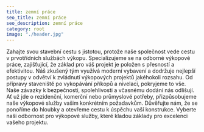 ```yaml
---
title: zemní práce
seo_title: zemní práce
seo_description: zemní práce
category: root 
image: "./header.jpg"
---
```

Zahajte svou stavební cestu s jistotou, protože naše společnost vede cestu v prvotřídních službách výkopu. Specializujeme se na odborné výkopové práce, zajišťující, že základ pro váš projekt je položen s přesností a efektivitou. Náš zkušený tým využívá moderní vybavení a dodržuje nejlepší postupy v odvětví k zvládnutí výkopových projektů jakéhokoli rozsahu. Od přípravy staveniště po vykopávání příkopů a nivelaci, pokryjeme to vše. Naše závazky k bezpečnosti, spolehlivosti a včasnému dodání nás odlišují. Ať už jde o rezidenční, komerční nebo průmyslové potřeby, přizpůsobujeme naše výkopové služby vašim konkrétním požadavkům. Důvěřujte nám, že se ponoříme do hloubky a otevřeme cestu k úspěchu vaší konstrukce. Vyberte naši odbornost pro výkopové služby, které kladou základy pro excelenci vašeho projektu.
